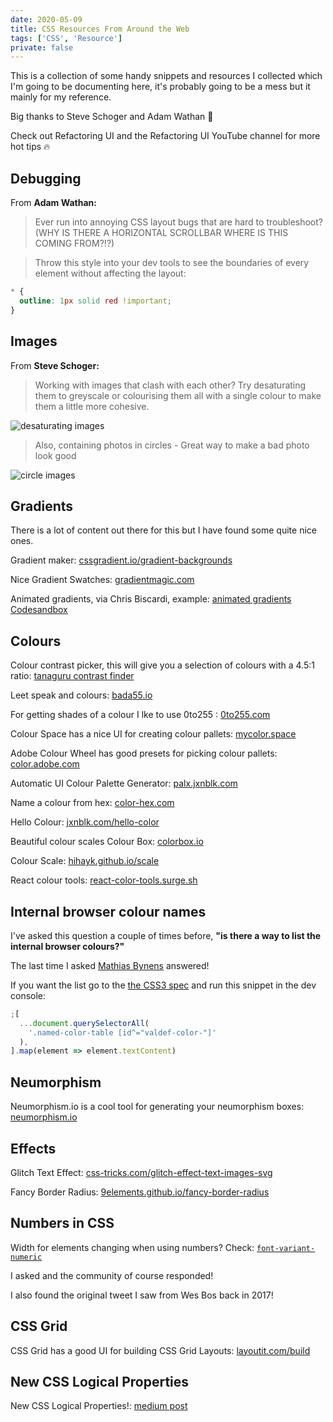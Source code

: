 ```yaml
---
date: 2020-05-09
title: CSS Resources From Around the Web
tags: ['CSS', 'Resource']
private: false
---
```


This is a collection of some handy snippets and resources I collected
which I'm going to be documenting here, it's probably going to be a
mess but it mainly for my reference.

Big thanks to Steve Schoger and Adam Wathan 🙏

Check out Refactoring UI and the Refactoring UI YouTube channel for
more hot tips 🔥

## Debugging

From **Adam Wathan:**

> Ever run into annoying CSS layout bugs that are hard to
> troubleshoot? (WHY IS THERE A HORIZONTAL SCROLLBAR WHERE IS THIS
> COMING FROM?!?)

> Throw this style into your dev tools to see the boundaries of every
> element without affecting the layout:

```css
* {
  outline: 1px solid red !important;
}
```

<Tweet tweetLink="adamwathan/status/959078631434731521" />

## Images

From **Steve Schoger:**

> Working with images that clash with each other? Try desaturating
> them to greyscale or colourising them all with a single colour to
> make them a little more cohesive.

![desaturating images]

> Also, containing photos in circles - Great way to make a bad photo
> look good

![circle images]

<Tweet tweetLink="steveschoger/status/950764423643320320" />

## Gradients

There is a lot of content out there for this but I have found some
quite nice ones.

Gradient maker: [cssgradient.io/gradient-backgrounds]

Nice Gradient Swatches: [gradientmagic.com]

Animated gradients, via Chris Biscardi, example: [animated gradients
Codesandbox]

<Tweet tweetLink="chrisbiscardi/status/1259606045858467840" />

## Colours

Colour contrast picker, this will give you a selection of colours with
a 4.5:1 ratio: [tanaguru contrast finder]

Leet speak and colours: [bada55.io]

For getting shades of a colour I lke to use 0to255 : [0to255.com]

Colour Space has a nice UI for creating colour pallets:
[mycolor.space]

Adobe Colour Wheel has good presets for picking colour pallets:
[color.adobe.com]

Automatic UI Colour Palette Generator: [palx.jxnblk.com]

Name a colour from hex: [color-hex.com]

Hello Colour: [jxnblk.com/hello-color]

Beautiful colour scales Colour Box: [colorbox.io]

Colour Scale: [hihayk.github.io/scale]

React colour tools: [react-color-tools.surge.sh]

## Internal browser colour names

I've asked this question a couple of times before, **"is there a way
to list the internal browser colours?"**

<Tweet tweetLink="spences10/status/1259077547683459073" />

The last time I asked [Mathias Bynens] answered!

<Tweet tweetLink="mathias/status/1259120846679035904" />

If you want the list go to the [the CSS3 spec] and run this snippet in
the dev console:

```js
;[
  ...document.querySelectorAll(
    '.named-color-table [id^="valdef-color-"]'
  ),
].map(element => element.textContent)
```

## Neumorphism

Neumorphism.io is a cool tool for generating your neumorphism boxes:
[neumorphism.io]

## Effects

Glitch Text Effect: [css-tricks.com/glitch-effect-text-images-svg]

Fancy Border Radius: [9elements.github.io/fancy-border-radius]

## Numbers in CSS

Width for elements changing when using numbers? Check:
[`font-variant-numeric`]

I asked and the community of course responded!

<Tweet tweetLink="spences10/status/1103650317554593793" />

I also found the original tweet I saw from Wes Bos back in 2017!

<Tweet tweetLink="wesbos/status/932644812582522880" />

## CSS Grid

CSS Grid has a good UI for building CSS Grid Layouts:
[layoutit.com/build]

## New CSS Logical Properties

New CSS Logical Properties!: [medium post]

<!-- Links -->

[cssgradient.io/gradient-backgrounds]:
  https://cssgradient.io/gradient-backgrounds/
[gradientmagic.com]: https://www.gradientmagic.com/#
[https://cssgradient.io]: https://cssgradient.io/
[neumorphism.io]: https://neumorphism.io/#55b9f3
[medium post]:
  https://medium.com/@elad/new-css-logical-properties-bc6945311ce7
[css-tricks.com/glitch-effect-text-images-svg]:
  https://css-tricks.com/glitch-effect-text-images-svg/
[`font-variant-numeric`]:
  https://developer.mozilla.org/en-US/docs/Web/CSS/font-variant-numeric
[mycolor.space]: https://mycolor.space/?hex=%23663399&sub=1
[color.adobe.com]: https://color.adobe.com
[palx.jxnblk.com]: https://palx.jxnblk.com/
[bada55.io]: http://bada55.io/
[0to255.com]: https://www.0to255.com/
[color-hex.com]: https://www.color-hex.com/
[jxnblk.com/hello-color]: https://jxnblk.com/hello-color
[colorbox.io]: https://www.colorbox.io/
[hihayk.github.io/scale]: https://hihayk.github.io/scale
[eggradients.com]: https://www.eggradients.com/
[react-color-tools.surge.sh]: https://react-color-tools.surge.sh/
[worldvectorlogo.com]: https://worldvectorlogo.com/search/GraphQL
[layoutit.com/build]: https://www.layoutit.com/build
[desaturating images]: ./desaturatingImages.jpg
[circle images]: ./circleImages.jpg
[9elements.github.io/fancy-border-radius]:
  https://9elements.github.io/fancy-border-radius
[mathias bynens]: https://twitter.com/mathias
[the css3 spec]: https://drafts.csswg.org/css-color/#named-colors
[tanaguru contrast finder]: https://contrast-finder.tanaguru.com/
[animated gradients codesandbox]:
  https://codesandbox.io/s/muddy-sun-gp0el
